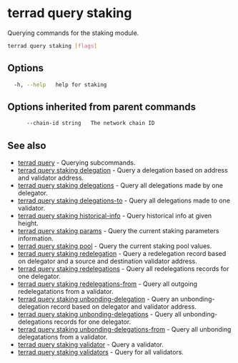 # terrad query staking

Querying commands for the staking module. 

```sh Terrad
terrad query staking [flags]
```

## Options

```sh Terrad
  -h, --help   help for staking
```

## Options inherited from parent commands

```sh Terrad
      --chain-id string   The network chain ID
```

## See also

* [terrad query](./terrad_query.mdx)	 - Querying subcommands.
* [terrad query staking delegation](./terrad_query_staking_delegation.mdx)	 - Query a delegation based on address and validator address.
* [terrad query staking delegations](./terrad_query_staking_delegations.mdx)	 - Query all delegations made by one delegator.
* [terrad query staking delegations-to](./terrad_query_staking_delegations-to.mdx)	 - Query all delegations made to one validator.
* [terrad query staking historical-info](./terrad_query_staking_historical-info.mdx)	 - Query historical info at given height.
* [terrad query staking params](./terrad_query_staking_params.mdx)	 - Query the current staking parameters information.
* [terrad query staking pool](./terrad_query_staking_pool.mdx)	 - Query the current staking pool values.
* [terrad query staking redelegation](./terrad_query_staking_redelegation.mdx)	 - Query a redelegation record based on delegator and a source and destination validator address.
* [terrad query staking redelegations](./terrad_query_staking_redelegations.mdx)	 - Query all redelegations records for one delegator.
* [terrad query staking redelegations-from](./terrad_query_staking_redelegations-from.mdx)	 - Query all outgoing redelegatations from a validator.
* [terrad query staking unbonding-delegation](./terrad_query_staking_unbonding-delegation.mdx)	 - Query an unbonding-delegation record based on delegator and validator address.
* [terrad query staking unbonding-delegations](./terrad_query_staking_unbonding-delegations.mdx)	 - Query all unbonding-delegations records for one delegator.
* [terrad query staking unbonding-delegations-from](./terrad_query_staking_unbonding-delegations-from.mdx)	 - Query all unbonding delegatations from a validator.
* [terrad query staking validator](./terrad_query_staking_validator.mdx)	 - Query a validator.
* [terrad query staking validators](./terrad_query_staking_validators.mdx)	 - Query for all validators.


